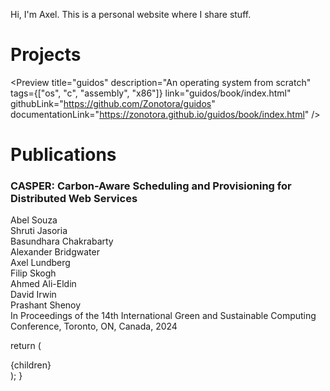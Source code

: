 
Hi, I'm Axel. This is a personal website where I share stuff.

# Projects

<Preview
  title="guidos"
  description="An operating system from scratch"
  tags={["os", "c", "assembly", "x86"]}
  link="guidos/book/index.html"
  githubLink="https://github.com/Zonotora/guidos"
  documentationLink="https://zonotora.github.io/guidos/book/index.html"
/>

# Publications

<div className="box">
  <h3>CASPER: Carbon-Aware Scheduling and Provisioning for Distributed Web Services</h3>

  <div class="tags">
    <div class="tag">Abel Souza</div>
    <div class="tag">Shruti Jasoria </div>
    <div class="tag">Basundhara Chakrabarty </div>
    <div class="tag">Alexander Bridgwater </div>
    <div class="tag">Axel Lundberg </div>
    <div class="tag">Filip Skogh </div>
    <div class="tag">Ahmed Ali-Eldin </div>
    <div class="tag">David Irwin </div>
    <div class="tag">Prashant Shenoy </div>
  </div>
  In Proceedings of the 14th International Green and Sustainable Computing Conference, Toronto, ON, Canada, 2024
</div>

  return (
    <Page active="about">
      <div className="content">{children}</div>
    </Page>
  );
}
